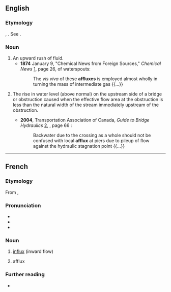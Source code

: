 ==English==

===Etymology===
{{der|en|la|affluĕre}}, {{m|la|affluxum}}. See {{m|en|affluent}}.

===Noun===
{{en-noun}}

# An upward rush of fluid.
#* '''1874''' January 9, "Chemical News from Foreign Sources," ''Chemical News'' [http://books.google.com/books?id=jOUEAAAAQAAJ&pg=PA20-IA6&dq=affluxes&ei=oWrlRqH2I6HApgKCooX7AQ], page 26, of waterspouts:
#*: The ''vis viva'' of these '''affluxes''' is employed almost wholly in turning the mass of intermediate gas {{...}}
# {{lb|en|hydrology}} The rise in water level (above normal) on the upstream side of a bridge or obstruction caused when the effective flow area at the obstruction is less than the natural width of the stream immediately upstream of the obstruction.
#* '''2004''', Transportation Association of Canada, ''Guide to Bridge Hydraulics'' [http://books.google.com/books?id=WjMJvtV1PeEC&pg=PA66&ei=RGzlRpaYMIfmpwKN6ujLDg&sig=_iClxoFfAKCUkxC9KOHAOrQdspk], {{ISBN|0727732625}}, page 66 :
#*: Backwater due to the crossing as a whole should not be confused with local '''afflux''' at piers due to pileup of flow against the hydraulic stagnation point {{...}}

----

==French==

===Etymology===
From {{der|fr|la|affluĕre}}, {{m|la|affluxum}}

===Pronunciation===
* {{fr-IPA}}
* {{audio|fr|Fr-afflux.ogg|Audio}}
* {{homophones|fr|afflue|afflues|affluent}}

===Noun===
{{fr-noun|m|afflux}}

# {{lb|fr|physics}} [[influx]] (inward flow)
# {{lb|fr|medicine}} afflux

===Further reading===
* {{R:TLFi}}